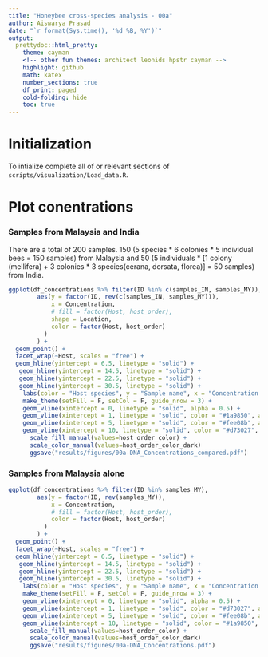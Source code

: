 ```yaml
---
title: "Honeybee cross-species analysis - 00a"
author: Aiswarya Prasad
date: "`r format(Sys.time(), '%d %B, %Y')`"
output:
  prettydoc::html_pretty:
    theme: cayman
    <!-- other fun themes: architect leonids hpstr cayman -->
    highlight: github
    math: katex
    number_sections: true
    df_print: paged
    cold-folding: hide
    toc: true
---
```


# Initialization

To intialize complete all of or relevant sections of `scripts/visualization/Load_data.R`.

# Plot conentrations

### Samples from Malaysia and India

There are a total of 200 samples. 150 (5 species * 6 colonies * 5 individual bees = 150 samples) from Malaysia and 50 (5 individuals * [1 colony (mellifera) + 3 colonies * 3 species(cerana, dorsata, florea)] = 50 samples) from India.

```r
ggplot(df_concentrations %>% filter(ID %in% c(samples_IN, samples_MY)),
        aes(y = factor(ID, rev(c(samples_IN, samples_MY))),
            x = Concentration,
            # fill = factor(Host, host_order),
            shape = Location,
            color = factor(Host, host_order)
          )
        ) +
  geom_point() +
  facet_wrap(~Host, scales = "free") +
  geom_hline(yintercept = 6.5, linetype = "solid") +
   geom_hline(yintercept = 14.5, linetype = "solid") +
   geom_hline(yintercept = 22.5, linetype = "solid") +
   geom_hline(yintercept = 30.5, linetype = "solid") +
    labs(color = "Host species", y = "Sample name", x = "Concentration (ng/uL) - Aliquot of 10 uL") +
    make_theme(setFill = F, setCol = F, guide_nrow = 3) +
    geom_vline(xintercept = 0, linetype = "solid", alpha = 0.5) +
    geom_vline(xintercept = 1, linetype = "solid", color = "#1a9850", alpha = 1) +
    geom_vline(xintercept = 5, linetype = "solid", color = "#fee08b", alpha = 1) +
    geom_vline(xintercept = 10, linetype = "solid", color = "#d73027", alpha = 1) +
      scale_fill_manual(values=host_order_color) +
      scale_color_manual(values=host_order_color_dark)
      ggsave("results/figures/00a-DNA_Concentrations_compared.pdf")
```

### Samples from Malaysia alone

```r
ggplot(df_concentrations %>% filter(ID %in% samples_MY),
        aes(y = factor(ID, rev(samples_MY)),
            x = Concentration,
            # fill = factor(Host, host_order),
            color = factor(Host, host_order)
          )
        ) +
  geom_point() +
  facet_wrap(~Host, scales = "free") +
  geom_hline(yintercept = 6.5, linetype = "solid") +
   geom_hline(yintercept = 14.5, linetype = "solid") +
   geom_hline(yintercept = 22.5, linetype = "solid") +
   geom_hline(yintercept = 30.5, linetype = "solid") +
    labs(color = "Host species", y = "Sample name", x = "Concentration (ng/uL) - Aliquot of 10 uL") +
    make_theme(setFill = F, setCol = F, guide_nrow = 3) +
    geom_vline(xintercept = 0, linetype = "solid", alpha = 0.5) +
    geom_vline(xintercept = 1, linetype = "solid", color = "#d73027", alpha = 1) +
    geom_vline(xintercept = 5, linetype = "solid", color = "#fee08b", alpha = 1) +
    geom_vline(xintercept = 10, linetype = "solid", color = "#1a9850", alpha = 1) +
      scale_fill_manual(values=host_order_color) +
      scale_color_manual(values=host_order_color_dark)
      ggsave("results/figures/00a-DNA_Concentrations.pdf")
```
